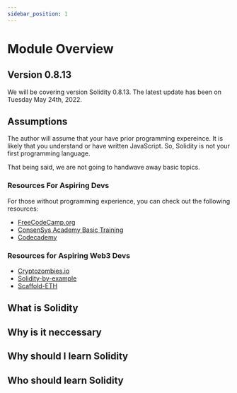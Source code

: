 ```yaml
---
sidebar_position: 1
---
```


# Module Overview

## Version 0.8.13

We will be covering version Solidity 0.8.13. The latest update has been on Tuesday May 24th, 2022.

## Assumptions

The author will assume that your have prior programming expereince. It is likely that you understand or have written JavaScript. So, Solidity is not your first programming language.

That being said, we are not going to handwave away basic topics.

### Resources For Aspiring Devs

For those without programming experience, you can check out the following resources:

- [FreeCodeCamp.org](https://www.freecodecamp.org/)
- [ConsenSys Academy Basic Training](https://courses.consensys.net/courses/bootcamp-basic-training)
- [Codecademy](https://www.codecademy.com/)

### Resources for Aspiring Web3 Devs

- [Cryptozombies.io](https://cryptozombies.io/)
- [Solidity-by-example](https://solidity-by-example.org/)
- [Scaffold-ETH](https://docs.scaffoldeth.io/scaffold-eth/)

## What is Solidity

## Why is it neccessary

## Why should I learn Solidity

## Who should learn Solidity
